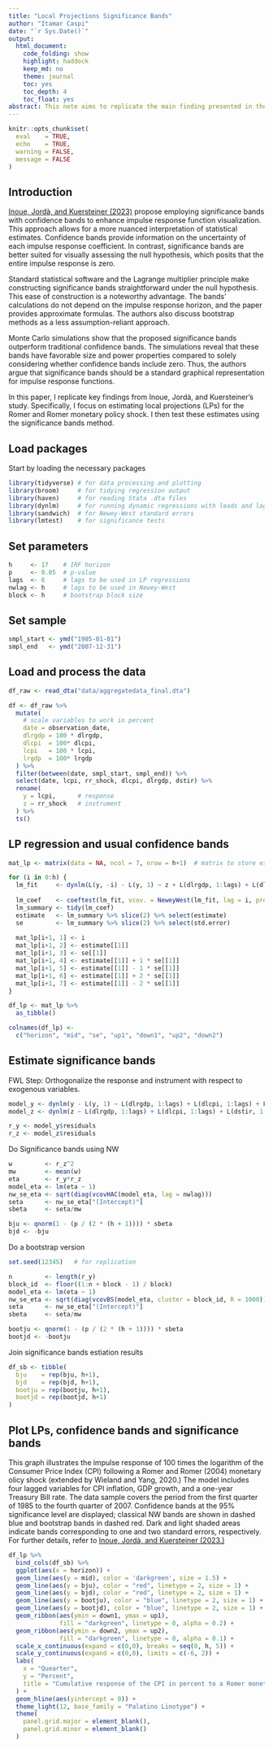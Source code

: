```yaml
---
title: "Local Projections Significance Bands"
author: "Itamar Caspi"
date: "`r Sys.Date()`"
output:
  html_document:
    code_folding: show
    highlight: haddock
    keep_md: no
    theme: journal
    toc: yes
    toc_depth: 4
    toc_float: yes
abstract: This note aims to replicate the main finding presented in the paper "Significance Bands for Local Projections" by [Inoue, Jordà, and Kuersteiner (2023)](https://arxiv.org/abs/2306.03073). The original paper outlines the importance of using significance bands instead of traditional confidence bands for evaluating the dynamic impact of a treatment on an outcome variable via local projections. In particular, the note employs the R programming language to implement these methods, providing a detailed, step-by-step guide for researchers interested in applying them in their own analyses.
---
```



```r
knitr::opts_chunk$set(
  eval    = TRUE,
  echo    = TRUE,
  warning = FALSE,
  message = FALSE
)
```

## Introduction

[Inoue, Jordà, and Kuersteiner (2023)](https://arxiv.org/abs/2306.03073) propose employing significance bands with confidence bands to enhance impulse response function visualization. This approach allows for a more nuanced interpretation of statistical estimates. Confidence bands provide information on the uncertainty of each impulse response coefficient. In contrast, significance bands are better suited for visually assessing the null hypothesis, which posits that the entire impulse response is zero.

Standard statistical software and the Lagrange multiplier principle make constructing significance bands straightforward under the null hypothesis. This ease of construction is a noteworthy advantage. The bands' calculations do not depend on the impulse response horizon, and the paper provides approximate formulas. The authors also discuss bootstrap methods as a less assumption-reliant approach.

Monte Carlo simulations show that the proposed significance bands outperform traditional confidence bands. The simulations reveal that these bands have favorable size and power properties compared to solely considering whether confidence bands include zero. Thus, the authors argue that significance bands should be a standard graphical representation for impulse response functions.

In this paper, I replicate key findings from Inoue, Jordà, and Kuersteiner's study. Specifically, I focus on estimating local projections (LPs) for the Romer and Romer monetary policy shock. I then test these estimates using the significance bands method.

## Load packages
Start by loading the necessary packages
```r
library(tidyverse) # for data processing and plotting
library(broom)     # for tidying regression output
library(haven)     # for reading Stata .dta files
library(dynlm)     # for running dynamic regressions with leads and lags
library(sandwich)  # for Newey-West standard errors
library(lmtest)    # for significance tests
```

## Set parameters
```r
h     <- 17    # IRF horizon
p     <- 0.05  # p-value
lags  <- 6     # lags to be used in LP regressions
nwlag <- h     # lags to be used in Newey-West
block <- h     # bootstrap block size
```

## Set sample
```r
smpl_start <- ymd("1985-01-01")
smpl_end   <- ymd("2007-12-31")
```

## Load and process the data
```r
df_raw <- read_dta("data/aggregatedata_final.dta")
```


```r
df <- df_raw %>%
  mutate(
    # scale variables to work in percent
    date = observation_date,
    dlrgdp = 100 * dlrgdp,
    dlcpi  = 100* dlcpi,
    lcpi   = 100 * lcpi,
    lrgdp  = 100* lrgdp
  ) %>% 
  filter(between(date, smpl_start, smpl_end)) %>% 
  select(date, lcpi, rr_shock, dlcpi, dlrgdp, dstir) %>% 
  rename(
    y = lcpi,      # response 
    z = rr_shock   # instrument
  ) %>% 
  ts()
```

## LP regression and usual confidence bands
```r
mat_lp <- matrix(data = NA, ncol = 7, nrow = h+1)  # matrix to store estimation results

for (i in 0:h) {
  lm_fit     <- dynlm(L(y, -i) - L(y, 1) ~ z + L(dlrgdp, 1:lags) + L(dlcpi, 1:lags) + L(dstir, 1:lags), data = df)
  
  lm_coef    <- coeftest(lm_fit, vcov. = NeweyWest(lm_fit, lag = i, prewhite = FALSE))
  lm_summary <- tidy(lm_coef)
  estimate   <- lm_summary %>% slice(2) %>% select(estimate) 
  se         <- lm_summary %>% slice(2) %>% select(std.error) 
  
  mat_lp[i+1, 1] <- i
  mat_lp[i+1, 2] <- estimate[[1]]
  mat_lp[i+1, 3] <- se[[1]]
  mat_lp[i+1, 4] <- estimate[[1]] + 1 * se[[1]]
  mat_lp[i+1, 5] <- estimate[[1]] - 1 * se[[1]]
  mat_lp[i+1, 6] <- estimate[[1]] + 2 * se[[1]]
  mat_lp[i+1, 7] <- estimate[[1]] - 2 * se[[1]]
}

df_lp <- mat_lp %>% 
  as_tibble()

colnames(df_lp) <- 
  c("horizon", "mid", "se", "up1", "down1", "up2", "down2")
```

## Estimate significance bands

FWL Step: Orthogonalize the response and instrument with respect to exogenous variables.
```r
model_y <- dynlm(y - L(y, 1) ~ L(dlrgdp, 1:lags) + L(dlcpi, 1:lags) + L(dstir, 1:lags), data = df)
model_z <- dynlm(z ~ L(dlrgdp, 1:lags) + L(dlcpi, 1:lags) + L(dstir, 1:lags), data = df)

r_y <- model_y$residuals
r_z <- model_z$residuals
```

Do Significance bands using NW
```r
w         <- r_z^2
mw        <- mean(w)
eta       <- r_y*r_z
model_eta <- lm(eta ~ 1)
nw_se_eta <- sqrt(diag(vcovHAC(model_eta, lag = nwlag)))
seta      <- nw_se_eta["(Intercept)"]
sbeta     <- seta/mw

bju <- qnorm(1 - (p / (2 * (h + 1)))) * sbeta
bjd <- -bju
```

Do a bootstrap version
```r
set.seed(12345)   # for replication

n         <- length(r_y)
block_id  <- floor((1:n + block - 1) / block)
model_eta <- lm(eta ~ 1)
nw_se_eta <- sqrt(diag(vcovBS(model_eta, cluster = block_id, R = 1000)))
seta      <- nw_se_eta["(Intercept)"]
sbeta     <- seta/mw

bootju <- qnorm(1 - (p / (2 * (h + 1)))) * sbeta
bootjd <- -bootju
```

Join significance bands estiation results
```r
df_sb <- tibble(
  bju    = rep(bju, h+1),
  bjd    = rep(bjd, h+1),
  bootju = rep(bootju, h+1),
  bootjd = rep(bootjd, h+1)
)
```

## Plot LPs, confidence bands and significance bands

This graph illustrates the impulse response of 100 times the logarithm of the Consumer Price Index (CPI) following a Romer and Romer (2004) monetary olicy shock (extended by Wieland and Yang, 2020.) The model includes four lagged variables for CPI inflation, GDP growth, and a one-year Treasury Bill rate. The data sample covers the period from the first quarter of 1985 to the fourth quarter of 2007. Confidence bands at the 95% significance level are displayed; classical NW bands are shown in dashed blue and bootstrap bands in dashed red. Dark and light shaded areas indicate bands corresponding to one and two standard errors, respectively. For further details, refer to [Inoue, Jordà, and Kuersteiner (2023.)](https://arxiv.org/abs/2306.03073)
```r
df_lp %>% 
  bind_cols(df_sb) %>% 
  ggplot(aes(x = horizon)) +
  geom_line(aes(y = mid), color = 'darkgreen', size = 1.5) +
  geom_line(aes(y = bju), color = "red", linetype = 2, size = 1) +
  geom_line(aes(y = bjd), color = "red", linetype = 2, size = 1) +
  geom_line(aes(y = bootju), color = "blue", linetype = 2, size = 1) +
  geom_line(aes(y = bootjd), color = "blue", linetype = 2, size = 1) +
  geom_ribbon(aes(ymin = down1, ymax = up1),
              fill = "darkgreen", linetype = 0, alpha = 0.2) +
  geom_ribbon(aes(ymin = down2, ymax = up2),
              fill = "darkgreen", linetype = 0, alpha = 0.1) +
  scale_x_continuous(expand = c(0,0), breaks = seq(0, h, 5)) +
  scale_y_continuous(expand = c(0,0), limits = c(-6, 2)) +
  labs(
    x = "Quearter",
    y = "Percent",
    title = "Cumulative response of the CPI in percent to a Romer monetary shock",
  ) +
  geom_hline(aes(yintercept = 0)) +
  theme_light(12, base_family = "Palatino Linotype") +
  theme(
    panel.grid.major = element_blank(),
    panel.grid.minor = element_blank()
  )
```


